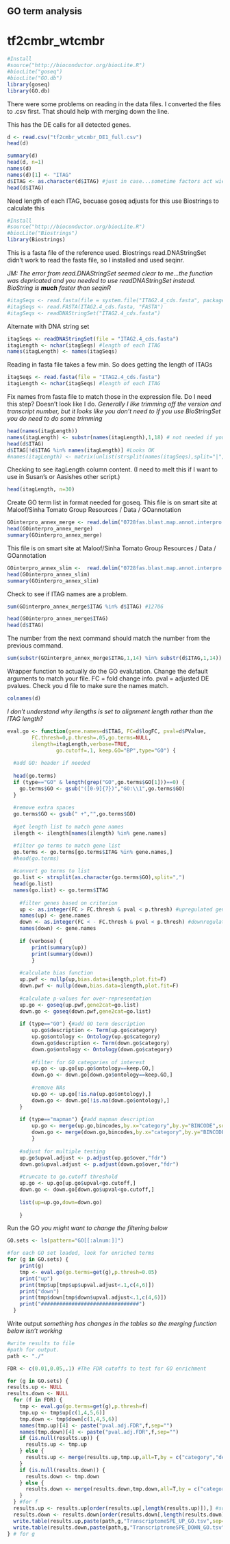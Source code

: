 GO term analysis 
----------------

tf2cmbr_wtcmbr
=============

```r
#Install
#source("http://bioconductor.org/biocLite.R")
#biocLite("goseq")
#biocLite("GO.db")
library(goseq)
library(GO.db)
```

There were some problems on reading in the data files.  I converted the files to .csv first. That should help with merging down the line. 

This has the DE calls for all detected genes. 

```r
d <- read.csv("tf2cmbr_wtcmbr_DE1_full.csv") 
head(d)
```
```r
summary(d)
head(d, n=1)
names(d)
names(d)[1] <- "ITAG"
d$ITAG <- as.character(d$ITAG) #just in case...sometime factors act wierd in matching statments
head(d$ITAG)
```

Need length of each ITAG, becuase goseq adjusts for this
use Biostrings to calculate this
```r
#Install
#source("http://bioconductor.org/biocLite.R")
#biocLite("Biostrings")
library(Biostrings)
``` 

This is a fasta file of the reference used. Biostrings read.DNAStringSet didn't work to read the fasta file, so I installed and used seqinr.

*JM: The error from read.DNAStringSet seemed clear to me...the function was depricated and you needed to use readDNAStringSet instead.  BioString is **much** faster than seqinR*

```r
#itagSeqs <- read.fasta(file = system.file("ITAG2.4_cds.fasta", package = "seqinr"))
#itagSeqs <- read.FASTA(ITAG2.4_cds.fasta, "FASTA")
#itagSeqs <- readDNAStringSet("ITAG2.4_cds.fasta")
```

Alternate with DNA string set
```r
itagSeqs <- readDNAStringSet(file = "ITAG2.4_cds.fasta") 
itagLength <- nchar(itagSeqs) #length of each ITAG
names(itagLength) <- names(itagSeqs)
```

Reading in fasta file takes a few min. So does getting the length of ITAGs
```r
itagSeqs <- read.fasta(file = "ITAG2.4_cds.fasta") 
itagLength <- nchar(itagSeqs) #length of each ITAG
```

Fix names from fasta file to match those in the expression file.
Do I need this step? Doesn't look like I do.
*Generally I like trimming off the version and transcript number, but it looks like you don't need to*
*If you use BioStringSet you do need to do some trimming*

```r
head(names(itagLength))
names(itagLength) <- substr(names(itagLength),1,18) # not needed if you use seqinR
head(d$ITAG)
d$ITAG[!d$ITAG %in% names(itagLength)] #Looks OK
#names(itagLength) <- matrix(unlist(strsplit(names(itagSeqs),split="|",fixed=T)),ncol=3,byrow=T)[,1]
```

Checking to see itagLength column content. (I need to melt this if I want to use in Susan's or Aasishes other script.)
```r
head(itagLength, n=30)
```

Create GO term list in format needed for goseq.
This file is on smart site at Maloof/Sinha Tomato Group Resources / Data / GOannotation

```r
GOinterpro_annex_merge <- read.delim("0728fas.blast.map.annot.interpro.annex.GOstatMerge.txt",row.names=NULL,as.is=T)
head(GOinterpro_annex_merge)
summary(GOinterpro_annex_merge)
```

This file is on smart site at Maloof/Sinha Tomato Group Resources / Data / GOannotation 

```r
GOinterpro_annex_slim <-  read.delim("0728fas.blast.map.annot.interpro.annex.plant_slim.GOstat.txt",row.names=NULL,as.is=T)
head(GOinterpro_annex_slim)
summary(GOinterpro_annex_slim)
```

Check to see if ITAG names are a problem. 
```r
sum(GOinterpro_annex_merge$ITAG %in% d$ITAG) #12706
```

```r
head(GOinterpro_annex_merge$ITAG)
head(d$ITAG)
```

The number from the next command should match the number from the previous command.

```r
sum(substr(GOinterpro_annex_merge$ITAG,1,14) %in% substr(d$ITAG,1,14)) #12706, good.
```

Wrapper function to actually do the GO evalutation. Change the default arguments to match your file.  FC = fold change info. pval = adjusted DE pvalues.  Check you d file to make sure the names match. 

```r
colnames(d)
```

*I don't understand why ilengths is set to alignment length rather than the ITAG length?*
```r
eval.go <- function(gene.names=d$ITAG, FC=d$logFC, pval=d$PValue,
        FC.thresh=0,p.thresh=.05,go.terms=NULL,
        ilength=itagLength,verbose=TRUE,
				go.cutoff=.1, keep.GO="BP",type="GO") {
  
  #add GO: header if needed
  
  head(go.terms)
  if (type=="GO" & length(grep("GO",go.terms$GO[1]))==0) {
    go.terms$GO <- gsub("([0-9]{7})","GO:\\1",go.terms$GO)
  }
  
  #remove extra spaces
  go.terms$GO <- gsub(" +","",go.terms$GO)
  
  #get length list to match gene names
  ilength <- ilength[names(ilength) %in% gene.names]

  #filter go terms to match gene list
  go.terms <- go.terms[go.terms$ITAG %in% gene.names,]
  #head(go.terms)
  
  #convert go terms to list
  go.list <- strsplit(as.character(go.terms$GO),split=",")
  head(go.list)
  names(go.list) <- go.terms$ITAG
	
	#filter genes based on criterion
	up <- as.integer(FC > FC.thresh & pval < p.thresh) #upregulated genes
	names(up) <- gene.names
	down <- as.integer(FC < - FC.thresh & pval < p.thresh) #downregulated genes
	names(down) <- gene.names
	
	if (verbose) {
		print(summary(up))
		print(summary(down))
		}
	
	#calculate bias function
	up.pwf <- nullp(up,bias.data=ilength,plot.fit=F)
	down.pwf <- nullp(down,bias.data=ilength,plot.fit=F)
	
	#calculate p-values for over-representation
	up.go <- goseq(up.pwf,gene2cat=go.list)
	down.go <- goseq(down.pwf,gene2cat=go.list)
	
	if (type=="GO") {#add GO term description
		up.go$description <- Term(up.go$category)
		up.go$ontology <- Ontology(up.go$category)
		down.go$description <- Term(down.go$category)
		down.go$ontology <- Ontology(down.go$category)
	
		#filter for GO categories of interest
		up.go <- up.go[up.go$ontology==keep.GO,]
		down.go <- down.go[down.go$ontology==keep.GO,]
	
		#remove NAs
		up.go <- up.go[!is.na(up.go$ontology),]
		down.go <- down.go[!is.na(down.go$ontology),]
	}	
	
	if (type=="mapman") {#add mapman description
		up.go <- merge(up.go,bincodes,by.x="category",by.y="BINCODE",sort=F)
		down.go <- merge(down.go,bincodes,by.x="category",by.y="BINCODE",sort=F)
		}
		
	#adjust for multiple testing
	up.go$upval.adjust <- p.adjust(up.go$over,"fdr")
	down.go$upval.adjust <- p.adjust(down.go$over,"fdr")
		
	#truncate to go.cutoff threshold
	up.go <- up.go[up.go$upval<go.cutoff,]
	down.go <- down.go[down.go$upval<go.cutoff,]
	
	list(up=up.go,down=down.go)
	
	}
```

Run the GO
*you might want to change the filtering below*
```r
GO.sets <- ls(pattern="GO[[:alnum:]]")

#for each GO set loaded, look for enriched terms
for (g in GO.sets) {
    print(g)
    tmp <- eval.go(go.terms=get(g),p.thresh=0.05)
    print("up")
    print(tmp$up[tmp$up$upval.adjust<.1,c(4,6)])
    print("down")
    print(tmp$down[tmp$down$upval.adjust<.1,c(4,6)])
    print("################################")
  }
```

Write output
*something has changes in the tables so the merging function below isn't working*
```r
#write results to file
#path for output.
path <- "./"

FDR <- c(0.01,0.05,.1) #The FDR cutoffs to test for GO enrichment

for (g in GO.sets) {
results.up <- NULL
results.down <- NULL
  for (f in FDR) {
    tmp <- eval.go(go.terms=get(g),p.thresh=f)
    tmp.up <- tmp$up[c(1,4,5,6)]
    tmp.down <- tmp$down[c(1,4,5,6)]
    names(tmp.up)[4] <- paste("pval.adj.FDR",f,sep="")
    names(tmp.down)[4] <- paste("pval.adj.FDR",f,sep="")
    if (is.null(results.up)) {
      results.up <- tmp.up
    } else {
      results.up <- merge(results.up,tmp.up,all=T,by = c("category","description","ontology"))
    }
    if (is.null(results.down)) {
      results.down <- tmp.down
    } else {
      results.down <- merge(results.down,tmp.down,all=T,by = c("category","description","ontology"))
    }
  } #for f
  results.up <- results.up[order(results.up[,length(results.up)]),] #sort by last column of results
  results.down <- results.down[order(results.down[,length(results.down)]),] #sort by last column of results
  write.table(results.up,paste(path,g,"TranscriptomeSPE_UP_GO.tsv",sep=""),sep="\t",row.names=F)
  write.table(results.down,paste(path,g,"TranscriptromeSPE_DOWN_GO.tsv",sep=""),sep="\t",row.names=F)
} # for g
``` 


